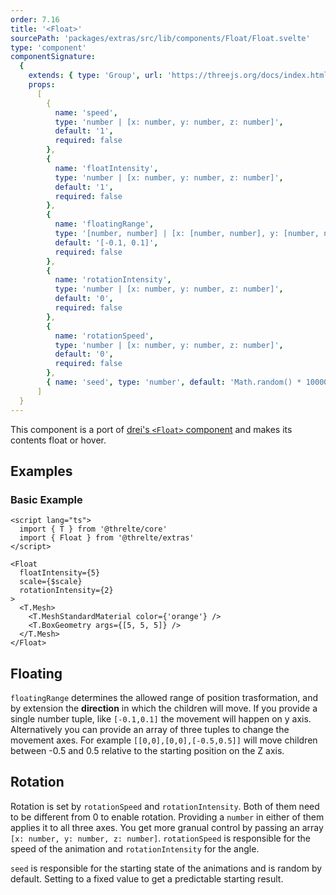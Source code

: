 ```yaml
---
order: 7.16
title: '<Float>'
sourcePath: 'packages/extras/src/lib/components/Float/Float.svelte'
type: 'component'
componentSignature:
  {
    extends: { type: 'Group', url: 'https://threejs.org/docs/index.html#api/en/objects/Group' },
    props:
      [
        {
          name: 'speed',
          type: 'number | [x: number, y: number, z: number]',
          default: '1',
          required: false
        },
        {
          name: 'floatIntensity',
          type: 'number | [x: number, y: number, z: number]',
          default: '1',
          required: false
        },
        {
          name: 'floatingRange',
          type: '[number, number] | [x: [number, number], y: [number, number], z: [number, number]]',
          default: '[-0.1, 0.1]',
          required: false
        },
        {
          name: 'rotationIntensity',
          type: 'number | [x: number, y: number, z: number]',
          default: '0',
          required: false
        },
        {
          name: 'rotationSpeed',
          type: 'number | [x: number, y: number, z: number]',
          default: '0',
          required: false
        },
        { name: 'seed', type: 'number', default: 'Math.random() * 10000', required: false }
      ]
  }
---
```



This component is a port of [drei's `<Float>` component](https://github.com/pmndrs/drei#float) and makes its contents float or hover.

<Example path="extras/float" />

## Examples

### Basic Example

```svelte title="FloatingMesh.svelte"
<script lang="ts">
  import { T } from '@threlte/core'
  import { Float } from '@threlte/extras'
</script>

<Float
  floatIntensity={5}
  scale={$scale}
  rotationIntensity={2}
>
  <T.Mesh>
    <T.MeshStandardMaterial color={'orange'} />
    <T.BoxGeometry args={[5, 5, 5]} />
  </T.Mesh>
</Float>
```

## Floating

`floatingRange` determines the allowed range of position trasformation, and by extension the **direction** in which the children will move. If you provide a single number tuple, like `[-0.1,0.1]` the movement will happen on y axis. Alternatively you can provide an array of three tuples to change the movement axes. For example `[[0,0],[0,0],[-0.5,0.5]]` will move children between -0.5 and 0.5 relative to the starting position on the Z axis.

## Rotation

Rotation is set by `rotationSpeed` and `rotationIntensity`. Both of them need to be different from 0 to enable rotation. Providing a `number` in either of them applies it to all three axes. You get more granual control by passing an array `[x: number, y: number, z: number]`. `rotationSpeed` is responsible for the speed of the animation and `rotationIntensity` for the angle.

`seed` is responsible for the starting state of the animations and is random by default. Setting to a fixed value to get a predictable starting result.
